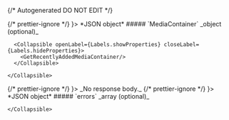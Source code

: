 {/* Autogenerated DO NOT EDIT  */}


<TabbedSection tabLabel='Status Code'>
  {/* prettier-ignore */}
  <Tab title={<StatusCode code={"200"} />}>
    *JSON object*
    <Collapsible openLabel={Labels.showProperties} closeLabel={Labels.hideProperties} defaultOpen={true}>
      ##### `MediaContainer` _object (optional)_

      <Collapsible openLabel={Labels.showProperties} closeLabel={Labels.hideProperties}>
        <GetRecentlyAddedMediaContainer/>
      </Collapsible>
        
    </Collapsible>
  </Tab>
  {/* prettier-ignore */}
  <Tab title={<StatusCode code={"400"} />}>
    _No response body._
  </Tab>
  {/* prettier-ignore */}
  <Tab title={<StatusCode code={"401"} />}>
    *JSON object*
    <Collapsible openLabel={Labels.showProperties} closeLabel={Labels.hideProperties} defaultOpen={true}>
      ##### `errors` _array (optional)_
          
        
    </Collapsible>
  </Tab>
</TabbedSection>
